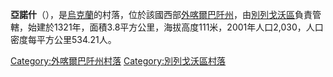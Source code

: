 {{Unreferenced|time=2016-08-19T11:45:59+00:00}}
{{coord|48|15|9|N|22|37|53|E|scale:30000|display=title}}

'''亞諾什'''（{{lang-uk|Яноші}}），是[[烏克蘭|烏克蘭]]的村落，位於該國西部[[外喀爾巴阡州|外喀爾巴阡州]]，由[[別列戈沃區|別列戈沃區]]負責管轄，始建於1321年，面積3.8平方公里，海拔高度111米，2001年人口2,030，人口密度每平方公里534.21人。

{{DEFAULTSORT:Яноші}}
{{Zakarpattia-geo-stub}}
[[Category:外喀爾巴阡州村落|Category:外喀爾巴阡州村落]]
[[Category:別列戈沃區村落|Category:別列戈沃區村落]]
